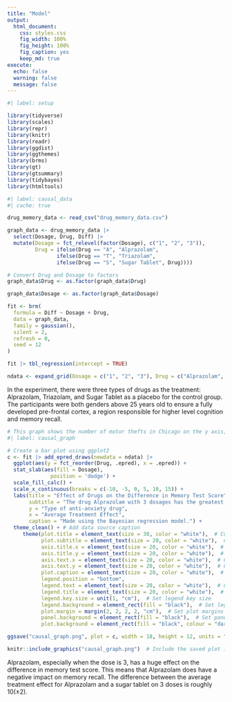 ```yaml
---
title: "Model"
output: 
  html_document:
    css: styles.css  
    fig_width: 100%  
    fig_height: 100%  
    fig_caption: yes  
    keep_md: true 
execute: 
  echo: false  
  warning: false 
  message: false  
---
```


```r
#| label: setup 

library(tidyverse)
library(scales)  
library(repr)  
library(knitr)  
library(readr)  
library(ggdist)
library(ggthemes)
library(brms)
library(gt)
library(gtsummary)
library(tidybayes)
library(htmltools)

```

```r
#| label: causal_data 
#| cache: true

drug_memory_data <- read_csv("drug_memory_data.csv")

graph_data <- drug_memory_data |>
  select(Dosage, Drug, Diff) |>
  mutate(Dosage = fct_relevel(factor(Dosage), c("1", "2", "3")),
         Drug = ifelse(Drug == "A", "Alprazolam",
                ifelse(Drug == "T", "Triazolam",
                ifelse(Drug == "S", "Sugar Tablet", Drug))))

# Convert Drug and Dosage to factors
graph_data$Drug <- as.factor(graph_data$Drug)

graph_data$Dosage <- as.factor(graph_data$Dosage)

fit <- brm(
  formula = Diff ~ Dosage + Drug,
  data = graph_data,
  family = gaussian(),
  silent = 2,
  refresh = 0,
  seed = 12
)

fit |> tbl_regression(intercept = TRUE)

ndata <- expand_grid(Dosage = c("1", "2", "3"), Drug = c("Alprazolam", "Triazolam", "Sugar Tablet"))

```

In the experiment, there were three types of drugs as the treatment: Alprazolam, Triazolam, and Sugar Tablet as a placebo for the control group. The participants were both genders above 25 years old to ensure a fully developed pre-frontal cortex, a region responsible for higher level cognition and memory recall.

```r
# This graph shows the number of motor thefts in Chicago on the y axis, and the year (2001 - 2024) on the x axis,the color represents if there has been an arrest made or not.
#| label: causal_graph 

# Create a bar plot using ggplot2
c <- fit |> add_epred_draws(newdata = ndata) |>
  ggplot(aes(y = fct_reorder(Drug, .epred), x = .epred)) +
  stat_slab(aes(fill = Dosage),
              position = 'dodge') +
  scale_fill_calc() +
  scale_x_continuous(breaks = c(-10, -5, 0, 5, 10, 15)) +
  labs(title = "Effect of Drugs on the Difference in Memory Test Score",
       subtitle = "The drug Alprazolam with 3 dosages has the greatest effect in memory test score.",
       y = "Type of anti-anxiety drug",
       x = "Average Treatment Effect",
       caption = "Made using the Bayesian regression model.") +
  theme_clean() + # Add data source caption
     theme(plot.title = element_text(size = 30, color = "white"),  # Customize plot title text
           plot.subtitle = element_text(size = 20, color = "white"),  # Customize plot subtitle text
           axis.title.x = element_text(size = 20, color = "white"),  # Customize x-axis title text
           axis.title.y = element_text(size = 20, color = "white"),  # Customize y-axis title text
           axis.text.x = element_text(size = 20, color = "white"),  # Customize x-axis text
           axis.text.y = element_text(size = 20, color = "white"),  # Customize y-axis text
           plot.caption = element_text(size = 20, color = "white"),  # Customize caption text
           legend.position = "bottom", 
           legend.text = element_text(size = 20, color = "white"),  # Customize legend text
           legend.title = element_text(size = 20, color = "white"),  # Customize legend title text
           legend.key.size = unit(1, "cm"),  # Set legend key size
           legend.background = element_rect(fill = "black"),  # Set legend background color
           plot.margin = margin(2, 2, 2, 2, "cm"),  # Set plot margins
           panel.background = element_rect(fill = "black"),  # Set panel background color
           plot.background = element_rect(fill = "black", colour = "darkgray"))  # Set plot background color and border

ggsave("causal_graph.png", plot = c, width = 18, height = 12, units = "in", limitsize = FALSE)  # Save the plot as a PNG file

knitr::include_graphics("causal_graph.png")  # Include the saved plot in the document

```

Alprazolam, especially when the dose is 3, has a huge effect on the difference in memory test score. This means that Alprazolam does have a negative impact on memory recall. The difference between the average treatment effect for Alprazolam and a sugar tablet on 3 doses is roughly 10(±2). 
